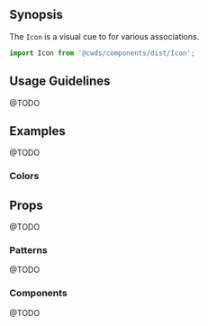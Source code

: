 
## Synopsis

The `Icon` is a visual cue to for various associations.

<DemoCard>
  <Icon icon="check" />
</DemoCard>

```jsx
import Icon from '@cwds/components/dist/Icon';
```

## Usage Guidelines

<div>
  <IconSquare icon="check" />
  <IconSquare icon="times" />
  <IconSquare icon="spinner" />
  <IconSquare icon="upload" />
  <IconSquare icon="circle-notch" />
  <IconSquare icon="check-circle" />
  <IconSquare icon="info-circle" />
  <IconSquare icon="exclamation-triangle" />
  <IconSquare icon="user" />
  <IconSquare icon="search" />
  <IconSquare icon="chevron-down" />
  <IconSquare icon="plus" />
  <IconSquare icon="minus" />
  <IconSquare icon="plus-circle" />
  <IconSquare icon="ellipsis-v" />
  <IconSquare icon="lightbulb" />
  <IconSquare icon="arrow-up" />
</div>

@TODO

## Examples

@TODO

### Colors

## Props

@TODO

### Patterns

@TODO

### Components

@TODO
